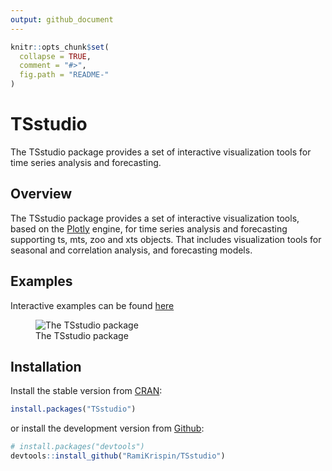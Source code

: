 ```yaml
---
output: github_document
---
```


```r
knitr::opts_chunk$set(
  collapse = TRUE,
  comment = "#>",
  fig.path = "README-"
)
```

# TSstudio

The TSstudio package provides a set of interactive visualization tools for time series analysis and forecasting. 

## Overview

The TSstudio package provides a set of interactive visualization tools, based on the [Plotly](https://plot.ly/r/)  engine, for time series analysis and forecasting supporting ts, mts, zoo and xts objects. That includes visualization tools for seasonal and correlation analysis, and forecasting models.  

## Examples

Interactive examples can be found [here](https://cran.r-project.org/web/packages/TSstudio/vignettes/TSstudio_Intro.html)


![The TSstudio package](https://github.com/RamiKrispin/TSstudio/blob/master/vignettes/gif/TSstudio.gif)



## Installation


Install the stable version from [CRAN](https://CRAN.R-project.org/package=TSstudio):
``` r
install.packages("TSstudio")
```

or install the development version from [Github](https://github.com/RamiKrispin/TSstudio):
``` r
# install.packages("devtools")
devtools::install_github("RamiKrispin/TSstudio")
```

